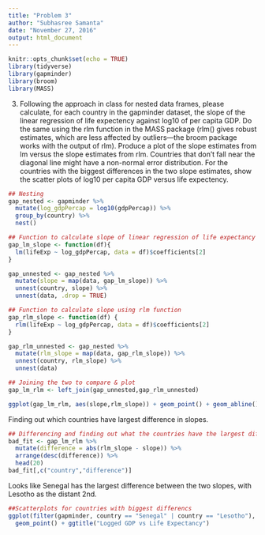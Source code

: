 ```yaml
---
title: "Problem 3"
author: "Subhasree Samanta"
date: "November 27, 2016"
output: html_document
---
```


```r
knitr::opts_chunk$set(echo = TRUE)
library(tidyverse)
library(gapminder)
library(broom)
library(MASS)
```

3. Following the approach in class for nested data frames, please calculate, for each country in the gapminder dataset, the slope of the linear regression of life expectency against log10 of per capita GDP. Do the same using the rlm function in the MASS package (rlm() gives robust estimates, which are less affected by outliers---the broom package works with the output of rlm). Produce a plot of the slope estimates from lm versus the slope estimates from rlm. Countries that don't fall near the diagonal line might have a non-normal error distribution. For the countries with the biggest differences in the two slope estimates, show the scatter plots of log10 per capita GDP versus life expectency.

```r

## Nesting
gap_nested <- gapminder %>%
  mutate(log_gdpPercap = log10(gdpPercap)) %>%
  group_by(country) %>%
  nest()

## Function to calculate slope of linear regression of life expectancy against log10 of per capita GDP
gap_lm_slope <- function(df){
  lm(lifeExp ~ log_gdpPercap, data = df)$coefficients[2]
}

gap_unnested <- gap_nested %>%
  mutate(slope = map(data, gap_lm_slope)) %>%
  unnest(country, slope) %>%
  unnest(data, .drop = TRUE)

## Function to calculate slope using rlm function
gap_rlm_slope <- function(df) {
  rlm(lifeExp ~ log_gdpPercap, data = df)$coefficients[2]
}

gap_rlm_unnested <- gap_nested %>%
  mutate(rlm_slope = map(data, gap_rlm_slope)) %>%
  unnest(country, rlm_slope) %>%
  unnest(data)

## Joining the two to compare & plot
gap_lm_rlm <- left_join(gap_unnested,gap_rlm_unnested)

ggplot(gap_lm_rlm, aes(slope,rlm_slope)) + geom_point() + geom_abline()+ggtitle("lm slope estimates vs rlm slope estimates")
```


Finding out which countries have largest difference in slopes. 
```r
## Differencing and finding out what the countries have the largest differences
bad_fit <- gap_lm_rlm %>%
  mutate(difference = abs(rlm_slope - slope)) %>%
  arrange(desc(difference)) %>%
  head(20)
bad_fit[,c("country","difference")]

```  
  
  Looks like Senegal has the largest difference between the two slopes, with Lesotho as the distant 2nd. 
```r
##Scatterplots for countries with biggest differencs
ggplot(filter(gapminder, country == "Senegal" | country == "Lesotho"), aes(log10(gdpPercap), lifeExp, color = country)) +
  geom_point() + ggtitle("Logged GDP vs Life Expectancy")

```

